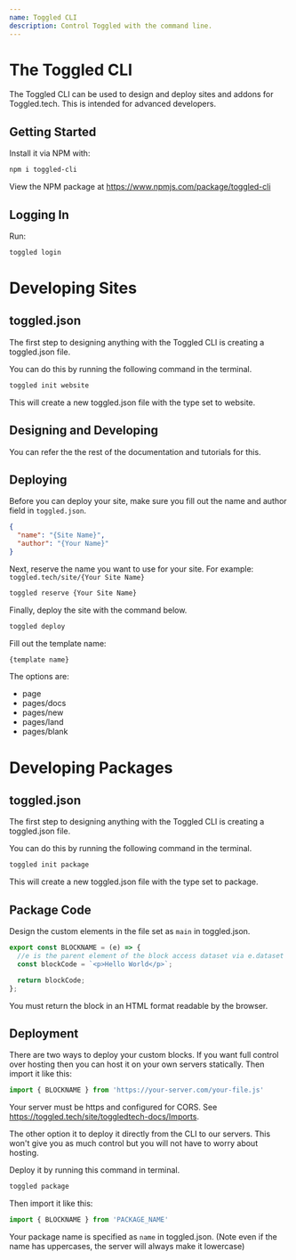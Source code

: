 ```yaml
---
name: Toggled CLI
description: Control Toggled with the command line.
---
```


# The Toggled CLI

The Toggled CLI can be used to design and deploy sites and addons for Toggled.tech. This is intended for advanced developers.

## Getting Started

Install it via NPM with:

```bash
npm i toggled-cli
```

View the NPM package at https://www.npmjs.com/package/toggled-cli

## Logging In

Run:

```bash
toggled login
```

# Developing Sites

## toggled.json

The first step to designing anything with the Toggled CLI is creating a toggled.json file.

You can do this by running the following command in the terminal.

```bash
toggled init website
```

This will create a new toggled.json file with the type set to website.

## Designing and Developing

You can refer the the rest of the documentation and tutorials for this.

## Deploying

Before you can deploy your site, make sure you fill out the name and author field in `toggled.json`.

```json
{
  "name": "{Site Name}",
  "author": "{Your Name}"
}
```

Next, reserve the name you want to use for your site. For example: `toggled.tech/site/{Your Site Name}`

```bash
toggled reserve {Your Site Name}
```

Finally, deploy the site with the command below.

```bash
toggled deploy
```

Fill out the template name:

```bash
{template name}
```

The options are:
- page
- pages/docs
- pages/new
- pages/land
- pages/blank

# Developing Packages

## toggled.json

The first step to designing anything with the Toggled CLI is creating a toggled.json file.

You can do this by running the following command in the terminal.

```bash
toggled init package
```

This will create a new toggled.json file with the type set to package.

## Package Code

Design the custom elements in the file set as `main` in toggled.json.

```js
export const BLOCKNAME = (e) => {
  //e is the parent element of the block access dataset via e.dataset
  const blockCode = `<p>Hello World</p>`;

  return blockCode;
};
```

You must return the block in an HTML format readable by the browser.

## Deployment

There are two ways to deploy your custom blocks. If you want full control over hosting then you can host it on your own servers statically. Then import it like this:

```js
import { BLOCKNAME } from 'https://your-server.com/your-file.js'
```

Your server must be https and configured for CORS. See https://toggled.tech/site/toggledtech-docs/Imports.

The other option it to deploy it directly from the CLI to our servers. This won't give you as much control but you will not have to worry about hosting.

Deploy it by running this command in terminal.

```bash
toggled package
```

Then import it like this:

```js
import { BLOCKNAME } from 'PACKAGE_NAME'
```

Your package name is specified as `name` in toggled.json. (Note even if the name has uppercases, the server will always make it lowercase)
